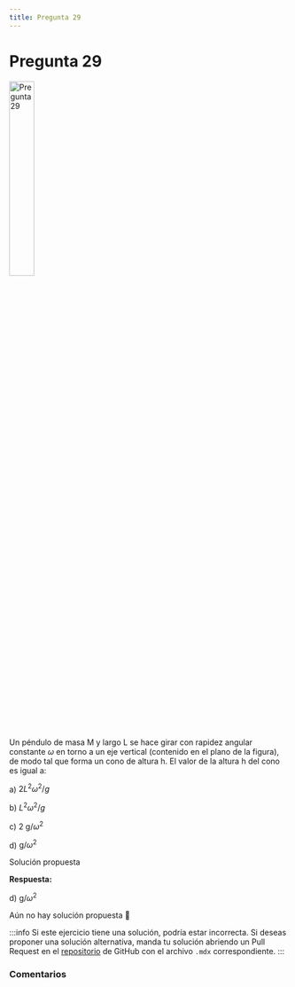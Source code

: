 ```yaml
---
title: Pregunta 29
---
```



# Pregunta 29

<Image
  src="science/dynamics/exercises/2016-2/p29/image.png"
  alt="Pregunta 29"
  width="30%"
/>

Un péndulo de masa M y largo L se hace girar con rapidez angular constante $\omega$ en torno a un eje vertical (contenido en el plano de la figura), de modo tal que forma un cono de altura h. El valor de la altura h del cono es igual a:

a) $2 L^2 \omega^2 / g$

b) $L^2 \omega^2 / g$

c) $2 \mathrm{~g} / \omega^2$

d) $\mathrm{g} / \omega^2$

<MDXDetails>
<summary>Solución propuesta</summary>

<div className="exercise">

**Respuesta:**

d) $\mathrm{g} / \omega^2$

Aún no hay solución propuesta 🥲
</div>

:::info
Si este ejercicio tiene una solución, podría estar incorrecta. Si deseas proponer una solución alternativa, manda tu solución abriendo
un Pull Request en el [repositorio](https://github.com/crow-rojas/apuntes-fundamentals/pulls) de GitHub con el archivo
`.mdx` correspondiente.
:::

</MDXDetails>

### Comentarios

<Disqus
  url="https://crow-rojas.github.io/apuntes-fundamentals/docs/science/dynamics/exercises/2016-2/p29"
  identifier="docs/science/dynamics/exercises/2016-2/p29"
  title="2016-2 Dinámica - Pregunta 29"
/>
